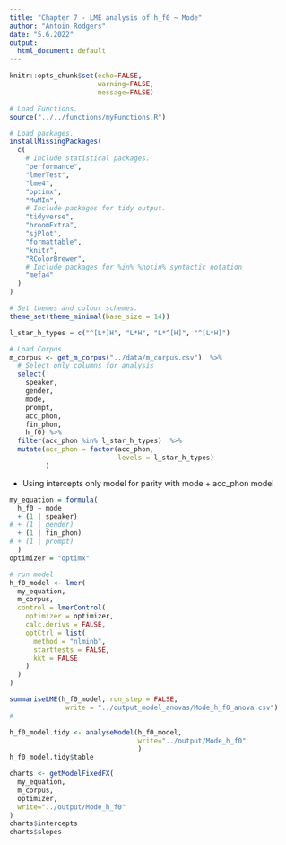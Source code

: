 ```yaml
---
title: "Chapter 7 - LME analysis of h_f0 ~ Mode"
author: "Antoin Rodgers"
date: "5.6.2022"
output:
  html_document: default
---
```


```r
knitr::opts_chunk$set(echo=FALSE,
                      warning=FALSE,
                      message=FALSE)

# Load Functions.
source("../../functions/myFunctions.R") 

# Load packages.
installMissingPackages(
  c(
    # Include statistical packages.
    "performance",
    "lmerTest",
    "lme4",
    "optimx",
    "MuMIn",
    # Include packages for tidy output.
    "tidyverse",
    "broomExtra",
    "sjPlot",
    "formattable",
    "knitr",
    "RColorBrewer",
    # Include packages for %in% %notin% syntactic notation
    "mefa4"
  )
)

# Set themes and colour schemes.
theme_set(theme_minimal(base_size = 14))

```

```r
l_star_h_types = c("^[L*]H", "L*H", "L*^[H]", "^[L*H]")

# Load Corpus
m_corpus <- get_m_corpus("../data/m_corpus.csv")  %>%
  # Select only columns for analysis
  select(
    speaker,
    gender,
    mode,
    prompt,
    acc_phon,
    fin_phon,
    h_f0) %>% 
  filter(acc_phon %in% l_star_h_types)  %>% 
  mutate(acc_phon = factor(acc_phon,
                           levels = l_star_h_types)
         )
```

- Using intercepts only model for parity with mode + acc_phon model 

```r
my_equation = formula(
  h_f0 ~ mode
  + (1 | speaker)
# + (1 | gender)
  + (1 | fin_phon)
# + (1 | prompt)
  )
optimizer = "optimx"

```

```r
# run model
h_f0_model <- lmer(
  my_equation,
  m_corpus,
  control = lmerControl(
    optimizer = optimizer,
    calc.derivs = FALSE,
    optCtrl = list(
      method = "nlminb",
      starttests = FALSE,
      kkt = FALSE
    )
  )
)

summariseLME(h_f0_model, run_step = FALSE,
              write = "../output_model_anovas/Mode_h_f0_anova.csv")
#              
```

```r

h_f0_model.tidy <- analyseModel(h_f0_model,
                                write="../output/Mode_h_f0"
                                )
h_f0_model.tidy$table

```

```r

charts <- getModelFixedFX(
  my_equation,
  m_corpus,
  optimizer,
  write="../output/Mode_h_f0"
)
charts$intercepts
charts$slopes


```
